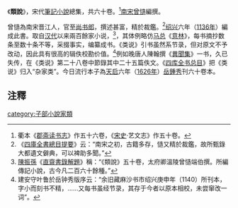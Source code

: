 《'''類說'''》，宋代[[筆記小說|筆記小說]]總集，共六十卷。<ref>衢本《[[郡斋读书志|郡斋读书志]]》作五十六卷，《[[宋史|宋史]]·艺文志》作五十卷。</ref>[[南宋|南宋]][[曾慥|曾慥]]編撰。

曾慥為南宋晋江人，官至[[尚书郎|尚书郎]]，撰述甚富，精於裁鑑。<ref>《[[四庫全書總目提要|四庫全書總目提要]]》云：“南宋之初，古籍多存，慥又精於裁鑑，故所甄錄大都遺文僻典，可以裨助多聞。”</ref>[[绍兴|绍兴]]六年（[[1136年|1136年]]）編成此書。取自[[汉代|汉代]]以来兩百餘家小说，<ref>[[陳振孫|陳振孫]]《[[直齋書錄解題|直齋書錄解題]]》稱：“《類說》五十卷，太府卿溫陵曾慥端伯撰。所編傳記小說，古今凡二百六十餘種。”</ref>，其体例略仿[[马总|马总]]《[[意林|意林]]》，每书摘抄数条至数十条不等，采掇事实，编纂成书。《类说》引书虽然系节录，但对原文不予改动，因此具有很高的辑佚校勘价值。<ref>建安守叶鲁於岳钟秀版序云：“余旧藏麻沙书市绍兴庚申年（1140）所刊本，字小而刻书不精，……又每书虽经节录，其存于今者以原本相校，未尝窜改一词”。</ref>例如晚唐人陳翰撰《[[異聞集|異聞集]]》一书，久已失传，在《类说》第二十八卷中節錄其中二十五篇佚文。《[[四库全书总目|四库全书总目]]》把《类说》归入“杂家类”。今日流行本子為[[天启|天启]]六年（[[1626年|1626年]]）[[岳鍾秀|岳鍾秀]]刊六十卷本。

==注釋==
{{reflist}}

[[category:子部小說家類|category:子部小說家類]]